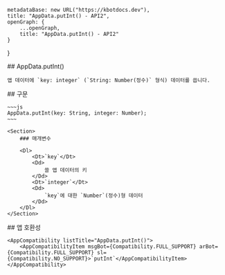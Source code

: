
    metadataBase: new URL("https://kbotdocs.dev"),
    title: "AppData.putInt() - API2",
    openGraph: {
        ...openGraph,
        title: "AppData.putInt() - API2"
    }
}

<Section>
    ## AppData.putInt()

    앱 데이터에 `key: integer` (`String: Number(정수)` 형식) 데이터를 씁니다.
</Section>
<Section>
    ## 구문

    ~~~js
    AppData.putInt(key: String, integer: Number);
    ~~~

    <Section>
        ### 매개변수

        <Dl>
            <Dt>`key`</Dt>
            <Dd>
                쓸 앱 데이터의 키
            </Dd>
            <Dt>`integer`</Dt>
            <Dd>
                `key`에 대한 `Number`(정수)형 데이터
            </Dd>
        </Dl>
    </Section>
</Section>
<Section>
    ## 앱 호환성

    <AppCompatibility listTitle="AppData.putInt()">
        <AppCompatibilityItem msgBot={Compatibility.FULL_SUPPORT} arBot={Compatibility.FULL_SUPPORT} sl={Compatibility.NO_SUPPORT}>`putInt`</AppCompatibilityItem>
    </AppCompatibility>
</Section>